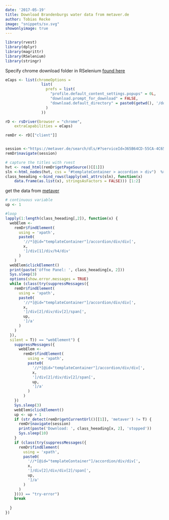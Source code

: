 ```yaml
---
date: '2017-05-19'
title: Download Brandenburgs water data from metaver.de
author: Tobias Recke
image: "snippets/sv.svg"
showonlyimage: true
---
```


```r
library(rvest)
library(dplyr)
library(magrittr)
library(RSelenium)
library(stringr)
```



Specify chrome download folder in RSelenium
[found here](http://stackoverflow.com/questions/35504731/specify-download-folder-in-rselenium)

```r

eCaps <- list(chromeOptions =
                list(
                  prefs = list(
                    "profile.default_content_settings.popups" = 0L,
                    "download.prompt_for_download" = FALSE,
                    "download.default_directory" = paste0(getwd(), '/down_f')
                  )
                ))

rD <- rsDriver(browser = "chrome",
    extraCapabilities = eCaps)

remDr <- rD[["client"]]


session <-"https://metaver.de/search/dls/#?serviceId=365B64CD-55CA-4C65-8F48-8B93B9C06E40"
remDr$navigate(session)

# capture the titles with rvest
hvt <- read_html(remDr$getPageSource()[[1]])
sln <-html_nodes(hvt, css = "#templateContainer > accordion > div")  %>% html_children()
class_heeading <-bind_rows(lapply(xml_attrs(sln), function(x)
    data.frame(as.list(x), stringsAsFactors = FALSE))) [1:2]


```

get the data from [metaver](https://metaver.de/search/dls/#?serviceId=365B64CD-55CA-4C65-8F48-8B93B9C06E40)

```r

# continuous variable
up <- 1

#loop
lapply(1:length(class_heeading[,2]), function(x) {
  webElem <-
    remDr$findElement(
      using = 'xpath',
      paste0(
        '//*[@id="templateContainer"]/accordion/div/div[',
        x,
        ']/div[1]/div/h4/div'
      )
    )
  webElem$clickElement()
  print(paste('öffne Panel: ', class_heeading[x, 2]))
  Sys.sleep(3)
  options(show.error.messages = TRUE)
  while (class(try(suppressMessages({
    remDr$findElement(
      using = 'xpath',
      paste0(
        '//*[@id="templateContainer"]/accordion/div/div[',
        x,
        ']/div[2]/div/div[2]/span[',
        up,
        ']/a'
      )
    )
  }),
  silent = T)) == "webElement") {
    suppressMessages({
      webElem <-
        remDr$findElement(
          using = 'xpath',
          paste0(
            '//*[@id="templateContainer"]/accordion/div/div[',
            x,
            ']/div[2]/div/div[2]/span[',
            up,
            ']/a'
          )
        )
    })
    Sys.sleep(3)
    webElem$clickElement()
    up <- up + 1
    if (str_detect(remDr$getCurrentUrl()[[1]], 'metaver') != T) {
      remDr$navigate(session)
      print(paste('Download: ', class_heeading[x, 2], 'stopped'))
      Sys.sleep(10)
    }
    if (class(try(suppressMessages({
      remDr$findElement(
        using = 'xpath',
        paste0(
          '//*[@id="templateContainer"]/accordion/div/div[',
          x,
          ']/div[2]/div/div[2]/span[',
          up,
          ']/a'
        )
      )
    }))) == "try-error")
    break
    
  }
})

```

